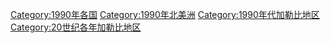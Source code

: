[[Category:1990年各国|Category:1990年各国]]
[[Category:1990年北美洲|Category:1990年北美洲]]
[[Category:1990年代加勒比地区|Category:1990年代加勒比地区]]
[[Category:20世纪各年加勒比地区|Category:20世纪各年加勒比地区]]